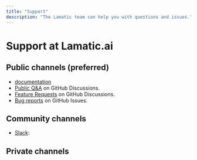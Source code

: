 ```yaml
---
title: "Support"
description: "The Lamatic team can help you with questions and issues."
---
```


# Support at Lamatic.ai

## Public channels (preferred)

- [documentation](/docs)
- [Public Q&A](https://release.lamatic.ai/) on GitHub Discussions.
- [Feature Requests](https://release.lamatic.ai/) on GitHub Discussions.
- [Bug reports](https://release.lamatic.ai/) on GitHub Issues.

## Community channels

- [Slack](/slack):

## Private channels
